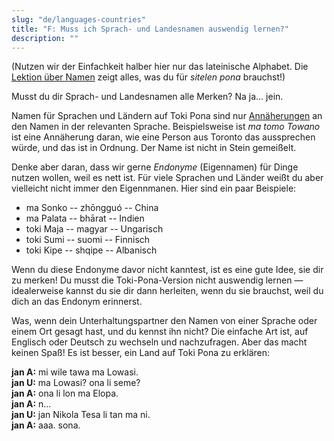 ```yaml
---
slug: "de/languages-countries"
title: "F: Muss ich Sprach- und Landesnamen auswendig lernen?"
description: ""
---
```


(Nutzen wir der Einfachkeit halber hier nur das lateinische Alphabet. Die [Lektion über Namen](de/07) zeigt alles, was du für _sitelen pona_ brauchst!)

Musst du dir Sprach- und Landesnamen alle Merken? Na ja... jein.

Namen für Sprachen und Ländern auf Toki Pona sind nur [Annäherungen](de/make-a-name#3-wie-wird-der-name-auf-toki-pona-funktionieren) an den Namen in der relevanten Sprache. Beispielsweise ist _ma tomo Towano_ ist eine Annäherung daran, wie eine Person aus Toronto das aussprechen würde, und das ist in Ordnung. Der Name ist nicht in Stein gemeißelt.

Denke aber daran, dass wir gerne _Endonyme_ (Eigennamen) für Dinge nutzen wollen, weil es nett ist. Für viele Sprachen und Länder weißt du aber vielleicht nicht immer den Eigennmanen. Hier sind ein paar Beispiele:

* ma Sonko -- zhōngguó -- China
* ma Palata -- bhārat -- Indien
* toki Maja -- magyar -- Ungarisch
* toki Sumi -- suomi -- Finnisch
* toki Kipe -- shqipe -- Albanisch

Wenn du diese Endonyme davor nicht kanntest, ist es eine gute Idee, sie dir zu merken! Du musst die Toki-Pona-Version nicht auswendig lernen — idealerweise kannst du sie dir dann herleiten, wenn du sie brauchst, weil du dich an das Endonym erinnerst.

Was, wenn dein Unterhaltungspartner den Namen von einer Sprache oder einem Ort gesagt hast, und du kennst ihn nicht? Die einfache Art ist, auf Englisch oder Deutsch zu wechseln und nachzufragen. Aber das macht keinen Spaß! Es ist besser, ein Land auf Toki Pona zu erklären:

**jan A:** mi wile tawa ma Lowasi.  
**jan U:** ma Lowasi? ona li seme?  
**jan A:** ona li lon ma Elopa.  
**jan A:** n...  
**jan U:** jan Nikola Tesa li tan ma ni.  
**jan A:** aaa. sona.
